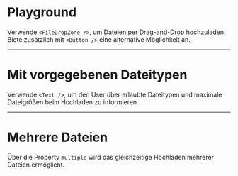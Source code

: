 # Playground

Verwende `<FileDropZone />`, um Dateien per Drag-and-Drop hochzuladen. Biete
zusätzlich mit `<Button />` eine alternative Möglichkeit an.

<LiveCodeEditor />

---

# Mit vorgegebenen Dateitypen

Verwende `<Text />`, um den User über erlaubte Dateitypen und maximale
Dateigrößen beim Hochladen zu informieren.

<LiveCodeEditor example="type" editorCollapsed />

---

# Mehrere Dateien

Über die Property `multiple` wird das gleichzeitige Hochladen mehrerer Dateien
ermöglicht.

<LiveCodeEditor example="multiple" editorCollapsed />

